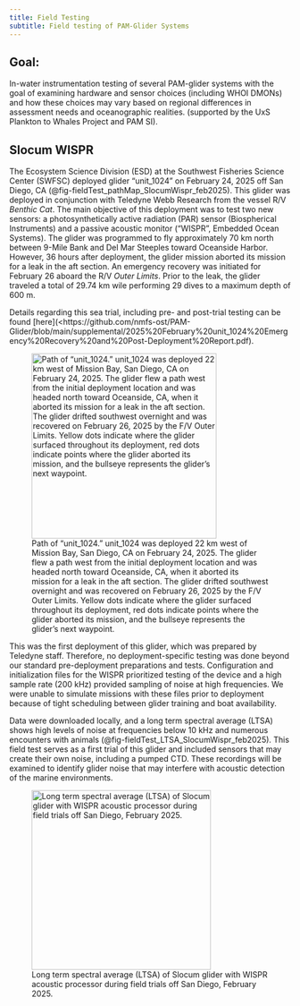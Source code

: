 ```yaml
---
title: Field Testing
subtitle: Field testing of PAM-Glider Systems
---
```


## Goal: 
In-water instrumentation testing of several PAM-glider systems with the goal of examining hardware and sensor choices (including WHOI DMONs) and how these choices may vary based on regional differences in assessment needs and oceanographic realities. (supported by the UxS Plankton to Whales Project and PAM SI).

## Slocum WISPR

The Ecosystem Science Division (ESD) at the Southwest Fisheries Science Center (SWFSC) deployed glider “unit_1024” on February 24, 2025 off San Diego, CA (@fig-fieldTest_pathMap_SlocumWispr_feb2025). This glider was deployed in conjunction with Teledyne Webb Research from the vessel R/V *Benthic Cat*. The main objective of this deployment was to test two new sensors: a photosynthetically active radiation (PAR) sensor (Biospherical Instruments) and a passive acoustic monitor (“WISPR”, Embedded Ocean Systems). The glider was programmed to fly approximately 70 km north between 9-Mile Bank and Del Mar Steeples toward Oceanside Harbor. However, 36 hours after deployment, the glider mission aborted its mission for a leak in the aft section. An emergency recovery was initiated for February 26 aboard the R/V *Outer Limits*. Prior to the leak, the glider traveled a total of 29.74 km wile performing 29 dives to a maximum depth of 600 m.

Details regarding this sea trial, including pre- and post-trial testing can be found \[here\](<https://github.com/nmfs-ost/PAM-Glider/blob/main/supplemental/2025%20February%20unit_1024%20Emergency%20Recovery%20and%20Post-Deployment%20Report.pdf).

![Path of “unit_1024.” unit_1024 was deployed 22 km west of Mission Bay, San Diego, CA on February 24, 2025. The glider flew a path west from the initial deployment location and was headed north toward Oceanside, CA, when it aborted its mission for a leak in the aft section. The glider drifted southwest overnight and was recovered on February 26, 2025 by the F/V Outer Limits. Yellow dots indicate where the glider surfaced throughout its deployment, red dots indicate points where the glider aborted its mission, and the bullseye represents the glider’s next waypoint.](images/fieldTest_pathMap_SlocumWispr_feb2025.PNG){#fig-fieldTest_pathMap_SlocumWispr_feb2025 width="331"}

This was the first deployment of this glider, which was prepared by Teledyne staff. Therefore, no deployment-specific testing was done beyond our standard pre-deployment preparations and tests. Configuration and initialization files for the WISPR prioritized testing of the device and a high sample rate (200 kHz) provided sampling of noise at high frequencies. We were unable to simulate missions with these files prior to deployment because of tight scheduling between glider training and boat availability.

Data were downloaded locally, and a long term spectral average (LTSA) shows high levels of noise at frequencies below 10 kHz and numerous encounters with animals (@fig-fieldTest_LTSA_SlocumWispr_feb2025). This field test serves as a first trial of this glider and included sensors that may create their own noise, including a pumped CTD. These recordings will be examined to identify glider noise that may interfere with acoustic detection of the marine environments.

![Long term spectral average (LTSA) of Slocum glider with WISPR acoustic processor during field trials off San Diego, February 2025.](images/fieldTest_LTSA_SlocumWispr_feb2025.png){#fig-fieldTest_LTSA_SlocumWispr_feb2025 width="321"}
